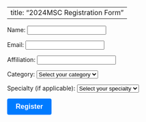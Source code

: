 
---
title: "2024MSC Registration Form"
---
<style>
  button[type="submit"] {
    display: inline-block;
    padding: 10px 20px;
    font-size: 16px;
    font-weight: bold;
    text-align: center;
    text-decoration: none;
    background-color: #007bff;
    color: #fff;
    border: none;
    border-radius: 4px;
    cursor: pointer;
    -webkit-appearance: none;
    -moz-appearance: none;
    appearance: none;
  }
</style>


<form action="https://formspree.io/f/mqkrnprr" method="POST">
  <label for="name">Name:</label>
  <input type="text" name="name" required>

  <label for="email">Email:</label>
  <input type="email" name="email" required>

  <label for="affiliation">Affiliation:</label>
  <input type="text" name="affiliation" required>

  <label for="category">Category:</label>
  <select id="category" name="category" required>
    <option value="">Select your category</option>
    <option value="Doctor">Doctor</option>
    <option value="Pharmacist">Pharmacist</option>
    <option value="Nurse">Nurse</option>
    <option value="Other">Other</option>
  </select><br>

  <label for="specialty">Specialty (if applicable):</label>
    <select id="specialty" name="specialty" required>
    <option value="">Select your specialty</option>
    <option value="Pharmacy">Pharmacy</option>
    <option value="Internal Medicine">Internal Medicine</option>
    <option value="General Surgery">General Surgery</option>
    <option value="OBGYN">OBGYN</option>
    <option value="Pediatrics">Pediatrics</option>
    <option value="Orthopedics">Orthopedics</option>
    <option value="Neurology">Neurology</option>
    <option value="Neurosurgery">Neurosurgery</option>
    <option value="Cardiology">Cardiology</option>
    <option value="ENT">ENT</option>
    <option value="OMS">OMS</option>
    <option value="Eye">Eye</option>
    <option value="Rehabilitation">Rehabilitation</option>
    <option value="Pathology">Pathology</option>
    <option value="Nephrology">Nephrology</option>
    <option value="Radiology">Radiology</option>
    <option value="Urology">Urology</option>
    <option value="Other">Other</option>
  </select><br>

  <button type="submit">Register</button>
</form>
